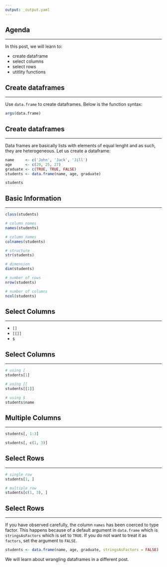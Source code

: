 ```yaml
---
output: _output.yaml
---
```


## {data-background="forcats.png"}

## Agenda

<hr>

In this post, we will learn to:

- create dataframe
- select columns 
- select rows
- utitlity functions

## Create dataframes

<hr>

Use `data.frame` to create dataframes. Below is the function syntax:

```r
args(data.frame)
```

## Create dataframes

<hr>

Data frames are basically lists with elements of equal lenght and as such, they are heterogeneous. Let us create a dataframe:

```r
name     <- c('John', 'Jack', 'Jill')
age      <- c(29, 25, 27)
graduate <- c(TRUE, TRUE, FALSE)
students <- data.frame(name, age, graduate)

students
```

## Basic Information

<hr>

```r
class(students)

# column names
names(students)

# column names
colnames(students)

# structure
str(students)

# dimension
dim(students)

# number of rows
nrow(students)

# number of columns
ncol(students)
```

## Select Columns

<hr>

- `[]`
- `[[]]`
- `$`

## Select Columns

<hr>

```r
# using [
students[1]

# using [[
students[[1]]

# using $
students$name
```

## Multiple Columns

<hr>

```r
students[, 1:3]

students[, c(1, 3)]
```

## Select Rows

<hr>

```r
# single row
students[1, ]

# multiple row
students[c(1, 3), ]
```

## Select Rows

<hr>

If you have observed carefully, the column `names` has been coerced to type factor. This happens because of a default argument in
`data.frame` which is `stringsAsFactors` which is set to `TRUE`. If you do not want to treat it as `factors`, set the argument to `FALSE`.

```r
students <- data.frame(name, age, graduate, stringsAsFactors = FALSE)
```

We will learn about wrangling dataframes in a different post.


## {data-background="thankyou.png"}
  